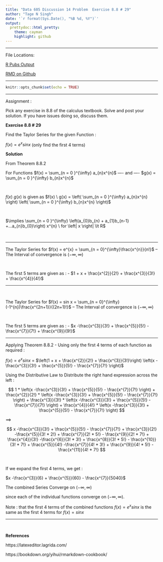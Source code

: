 ---
title: "Data 605 Discussion 14 Problem  Exercise 8.8 # 29"
author: "Tage N Singh"
date: '`r format(Sys.Date(), "%B %d, %Y")`'
output:
  prettydoc::html_pretty:
    theme: cayman
    highlight: github
---



---

File Locations:

<a href="https://rpubs.com/tagensingh/data-605-discussion14">R Pubs Output</a>


<a href="https://raw.githubusercontent.com/tagensingh/sps_605_wk_14/main/TSingh_Data605_discussion14.Rmd">RMD on Github</a>

---

```{r setup, include=FALSE}
knitr::opts_chunk$set(echo = TRUE)

```

---


Assignment :

Pick any exercise in 8.8 of the calculus textbook.  Solve and post your solution.  If you have issues doing so, discuss them.

**Exercise 8.8 # 29**

Find the Taylor Series for the given Function :

$f(x) = e^{x} sin x$ (only find the first 4 terms)

**Solution**

From Theorem 8.8.2

For Functions $f(x) = \sum_{n = 0 }^{\infty} a_{n}x^{n}$   ----    and   ----  $g(x) = \sum_{n = 0 }^{\infty} b_{n}x^{n}$

<br>

$f(x) \ g(x)$ is given as $f(x) \ g(x) = \left( \sum_{n = 0 }^{\infty} a_{n}x^{n} \right) \left( \sum_{n = 0 }^{\infty} b_{n}x^{n} \right)$

<br>

$\implies \sum_{n = 0 }^{\infty} \left(a_{0}b_{n} + a_{1}b_{n-1} +...a_{n}b_{0}\right) x^{n} \ for \left| x \right| \lt R$

<br>

---

The Taylor Series for $f(x) = e^{x} = \sum_{n = 0}^{\infty}\frac{x^{n}}{n!}$  --  The Interval of convergence is $\left( -\infty, \infty   \right)$

<br>

The first 5 terms are given as : - $1 + x + \frac{x^{2}}{2!} + \frac{x^{3}}{3!} + \frac{x^{4}}{4!}$

---

<br>

The Taylor Series for $f(x) = sin x = \sum_{n = 0}^{\infty}(-1^{n})\frac{x^{2n+1}}{(2n+1)!}$  --  The Interval of convergence is $\left( -\infty, \infty   \right)$

<br>

The first 5 terms are given as : - $x -\frac{x^{3}}{3!} + \frac{x^{5}}{5!} - \frac{x^{7}}{7!} + \frac{x^{9}}{9!}$

---

Applying Theorem 8.8.2  - Using only the first 4 terms of each function as required :

$f(x) = e^{x} sin x$ = $\left(1 + x + \frac{x^{2}}{2!} + \frac{x^{3}}{3!}\right)  \left(x -\frac{x^{3}}{3!} + \frac{x^{5}}{5!} - \frac{x^{7}}{7!} \right)$

Using the Distributive Law to Distribute the right hand expression across the left :

$$
1 * \left(x -\frac{x^{3}}{3!} + \frac{x^{5}}{5!} - \frac{x^{7}}{7!} \right) 
+ \frac{x^{2}}{2!} * \left(x -\frac{x^{3}}{3!} + \frac{x^{5}}{5!} - \frac{x^{7}}{7!} \right)
+ \frac{x^{3}}{3!} * \left(x -\frac{x^{3}}{3!} + \frac{x^{5}}{5!} - \frac{x^{7}}{7!} \right)
+ \frac{x^{4}}{4!} * \left(x -\frac{x^{3}}{3!} + \frac{x^{5}}{5!} - \frac{x^{7}}{7!} \right)
$$

$\implies$

$$
x -\frac{x^{3}}{3!} + \frac{x^{5}}{5!} - \frac{x^{7}}{7!}
+ \frac{x^{3}}{2!} -\frac{x^{5}}{3! * 2!} + \frac{x^{7}}{2! * 5!} - \frac{x^{9}}{2! * 7!}
+ \frac{x^{4}}{3!} -\frac{x^{6}}{3! * 3!} + \frac{x^{8}}{3! * 5!} - \frac{x^{10}}{3! * 7!}
+ \frac{x^{5}}{4!} -\frac{x^{7}}{4! * 3!} + \frac{x^{9}}{4! * 5!} - \frac{x^{11}}{4! * 7!}
$$

<br>

If we expand the first 4 terms, we get :

$x -\frac{x^{3}}{6} + \frac{x^{5}}{60} - \frac{x^{7}}{5040}$ 


The combined Series Converge on $\left( -\infty, \infty   \right)$ 


since each of the individual functions converge on $\left( -\infty, \infty   \right)$.


Note : that the first 4 terms of the combined functions $f(x) = e^{x} sin x$ is the same as the first 4 terms for $f(x) = sin x$


---

<br>

**References**

https://latexeditor.lagrida.com/

https://bookdown.org/yihui/rmarkdown-cookbook/
